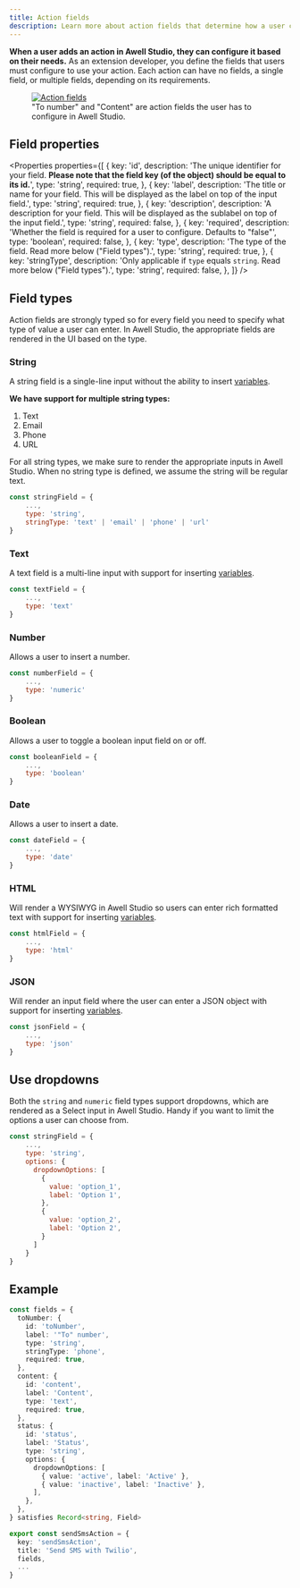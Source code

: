 ```yaml
---
title: Action fields
description: Learn more about action fields that determine how a user can configure your action in Awell Studio
---
```


**When a user adds an action in Awell Studio, they can configure it based on their needs.** As an extension developer, you define the fields that users must configure to use your action. Each action can have no fields, a single field, or multiple fields, depending on its requirements.

<figure className="w-full flex flex-col justify-center text-center relative">
  <div className="bg-[#F0F6FF] p-12 w-full sm:w-8/12 sm:p-4 mx-auto rounded-md">
    <a
      href="https://res.cloudinary.com/da7x4rzl4/image/upload/v1678703642/Developer%20portal/Action_Fields.png"
      target="_blank"
      title="Action fields"
    >
      <img
        src="https://res.cloudinary.com/da7x4rzl4/image/upload/v1678703642/Developer%20portal/Action_Fields.png"
        alt="Action fields"
      />
    </a>
  </div>
  <figcaption className="dark:text-slate-400 pt-2">
    "To number" and "Content" are action fields the user has to configure in
    Awell Studio.
  </figcaption>
</figure>

## Field properties

<Properties
  properties={[
    {
      key: 'id',
      description:
        'The unique identifier for your field.  <strong>Please note that the field key (of the object) should be equal to its id.</strong>',
      type: 'string',
      required: true,
    },
    {
      key: 'label',
      description:
        'The title or name for your field. This will be displayed as the label on top of the input field.',
      type: 'string',
      required: true,
    },
    {
      key: 'description',
      description:
        'A description for your field. This will be displayed as the sublabel on top of the input field.',
      type: 'string',
      required: false,
    },
    {
      key: 'required',
      description:
        'Whether the field is required for a user to configure. Defaults to "false"',
      type: 'boolean',
      required: false,
    },
    {
      key: 'type',
      description: 'The type of the field. Read more below ("Field types").',
      type: 'string',
      required: true,
    },
    {
      key: 'stringType',
      description:
        'Only applicable if `type` equals `string`. Read more below ("Field types").',
      type: 'string',
      required: false,
    },
  ]}
/>

## Field types

Action fields are strongly typed so for every field you need to specify what type of value a user can enter. In Awell Studio, the appropriate fields are rendered in the UI based on the type.

### String

A string field is a single-line input without the ability to insert [variables](https://help.awellhealth.com/en/articles/5844865-dynamize-your-actions-with-variables).

**We have support for multiple string types:**

1. Text
2. Email
3. Phone
4. URL

For all string types, we make sure to render the appropriate inputs in Awell Studio. When no string type is defined, we assume the string will be regular text.

```javascript
const stringField = {
    ...,
    type: 'string',
    stringType: 'text' | 'email' | 'phone' | 'url'
}
```

### Text

A text field is a multi-line input with support for inserting [variables](https://help.awellhealth.com/en/articles/5844865-dynamize-your-actions-with-variables).

```javascript
const textField = {
    ...,
    type: 'text'
}
```

### Number

Allows a user to insert a number.

```javascript
const numberField = {
    ...,
    type: 'numeric'
}
```

### Boolean

Allows a user to toggle a boolean input field on or off.

```javascript
const booleanField = {
    ...,
    type: 'boolean'
}
```

### Date

Allows a user to insert a date.

```javascript
const dateField = {
    ...,
    type: 'date'
}
```

### HTML

Will render a WYSIWYG in Awell Studio so users can enter rich formatted text with support for inserting [variables](https://help.awellhealth.com/en/articles/5844865-dynamize-your-actions-with-variables).

```javascript
const htmlField = {
    ...,
    type: 'html'
}
```

### JSON

Will render an input field where the user can enter a JSON object with support for inserting [variables](https://help.awellhealth.com/en/articles/5844865-dynamize-your-actions-with-variables).

```javascript
const jsonField = {
    ...,
    type: 'json'
}
```

## Use dropdowns

Both the `string` and `numeric` field types support dropdowns, which are rendered as a Select input in Awell Studio. Handy if you want to limit the options a user can choose from.

```javascript
const stringField = {
    ...,
    type: 'string',
    options: {
      dropdownOptions: [
        {
          value: 'option_1',
          label: 'Option 1',
        },
        {
          value: 'option_2',
          label: 'Option 2',
        }
      ]
    }
}
```

## Example

```typescript
const fields = {
  toNumber: {
    id: 'toNumber',
    label: '"To" number',
    type: 'string',
    stringType: 'phone',
    required: true,
  },
  content: {
    id: 'content',
    label: 'Content',
    type: 'text',
    required: true,
  },
  status: {
    id: 'status',
    label: 'Status',
    type: 'string',
    options: {
      dropdownOptions: [
        { value: 'active', label: 'Active' },
        { value: 'inactive', label: 'Inactive' },
      ],
    },
  },
} satisfies Record<string, Field>

export const sendSmsAction = {
  key: 'sendSmsAction',
  title: 'Send SMS with Twilio',
  fields,
  ...
}
```
